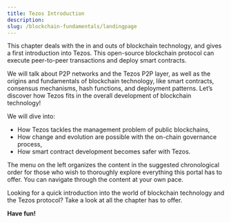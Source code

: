 ```yaml
---
title: Tezos Introduction
description: 
slug: /blockchain-fundamentals/landingpage
---
```




<OverviewBox title="Get a quick overview of Tezos & blockchain technology" imgSrc="/img/Communication.png" floating="true">

This chapter deals with the in and outs of blockchain technology, and gives a first introduction into Tezos. This open-source blockchain protocol can execute peer-to-peer transactions and deploy smart contracts.

We will talk about P2P networks and the Tezos P2P layer, as well as the origins and fundamentals of blockchain technology, like smart contracts, consensus mechanisms, hash functions, and deployment patterns. Let’s discover how Tezos fits in the overall development of blockchain technology!

We will dive into:
* How Tezos tackles the management problem of public blockchains,
* How change and evolution are possible with the on-chain governance process,
* How smart contract development becomes safer with Tezos.

</OverviewBox>


<HighlightBox type="info">

The menu on the left organizes the content in the suggested chronological order for those who wish to thoroughly explore everything this portal has to offer. You can navigate through the content at your own pace.

</HighlightBox>

<OverviewBox title="In this chapter" floating="true">

Looking for a quick introduction into the world of blockchain technology and the Tezos protocol? Take a look at all the chapter has to offer. 
</OverviewBox>

<ActionCardWrapper>
<ActionCard href="/blockchain-fundamentals/introduction-1" text="A new way of distributed networks" desc="From the origins to Tezos as a P2P network"></ActionCard>
<ActionCard href="/blockchain-fundamentals/introduction-2" text="Tezos - A Blockchain Network" desc="A blockchain network with trusted execution on-chain"></ActionCard>
<ActionCard href="/blockchain-fundamentals/getting-1" text="Main Ideas Behind the Tezos Protocol - Managing Chains" desc="Tackling the management problem of public blockchains"></ActionCard>
<ActionCard href="/blockchain-fundamentals/getting-2" text="Main Ideas Behind the Tezos Protocol - Change and Evolution" desc="Implementing change without hard forks"></ActionCard>
</ActionCardWrapper>

**Have fun!**